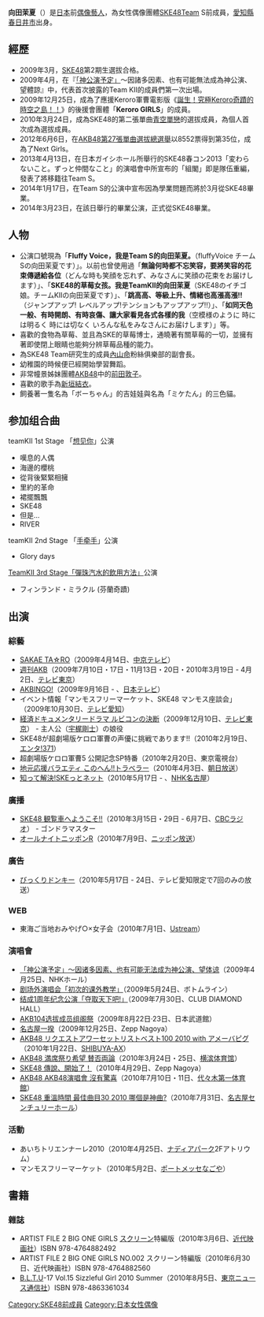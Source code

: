 {{Infobox AKB48 member
|名稱 = 向田茉夏
|日文原名 = 向田 茉夏
|假名 = むかいだ まなつ
|羅馬拼音 = Mukaida Manatsu
|圖像 = 
|圖像說明 = 
|暱稱 = Manatsu（{{lang|ja|まなつ}}）
|國籍 = {{JPN}}
|生年 = 1996
|生月 = 5
|生日 = 10
|出身地點 = {{JPN}}[[愛知縣|愛知縣]][[春日井市|春日井市]]
|血型 = O型
|身高 = {{height|m=1.64}}
|出道作品 =《[[藍天下的單相思|藍天下的單相思]]》
|出道日期 = 2009年4月
|加入時期 = SKE48第2期
|唱片公司 = 
|經紀公司 = [[AKS|AKS]]
|畢業前所屬團體 = SKE48
|畢業前所屬隊伍 = Team S
|前屬隊伍 = Team KII
|兼任隊伍 = 
|選拔次數 = 9次
|第一屆總選舉排名 = 未入圍
|第二屆總選舉排名 = 未入圍
|第三屆總選舉排名 = 未入圍
|第四屆總選舉排名 = 第35名
|相關團體 = 
|官方網站 = 
}}
'''向田茉夏'''（{{bd|1996年|5月10日||}}）是[[日本|日本]]前[[日本偶像|偶像藝人]]，為女性偶像團體[[SKE48|SKE48]]Team S前成員，[[愛知縣|愛知縣]][[春日井市|春日井市]]出身。

== 經歷 ==
* 2009年3月，[[SKE48|SKE48]]第2期生選拔合格。
* 2009年4月，在『[[「神公演予定」|「神公演予定」]]～因諸多因素、也有可能無法成為神公演、望體諒』中，代表首次披露的Team KII的成員們第一次出場。
* 2009年12月25日，成為了應援Keroro軍曹電影版《[[誕生！究極Keroro奇蹟的時空之島！！|誕生！究極Keroro奇蹟的時空之島！！]]》的後援會團體「'''Keroro GIRLS'''」的成員。
* 2010年3月24日，成為SKE48的第二張單曲[[青空單戀|青空單戀]]的選拔成員，為個人首次成為選拔成員。
* 2012年6月6日，在[[AKB48第27張單曲選拔總選舉|AKB48第27張單曲選拔總選舉]]以8552票得到第35位，成為了Next Girls。
* 2013年4月13日，在日本ガイシホール所舉行的SKE48春コン2013「変わらないこと。ずっと仲間なこと」的演唱會中所宣布的「組閣」即是隊伍重編，發表了將移籍往Team S。
* 2014年1月17日，在Team S的公演中宣布因為學業問題而將於3月從SKE48畢業。
* 2014年3月23日，在該日舉行的畢業公演，正式從SKE48畢業。

== 人物 ==
*公演口號現為「'''Fluffy Voice，我是Team S的向田茉夏。'''（fluffyVoice チームSの向田茉夏です）」。以前也曾使用過「'''無論何時都不忘笑容，要將笑容的花束傳遞給各位'''（どんな時も笑顔を忘れず、みなさんに笑顔の花束をお届けします）」、「'''SKE48的草莓女孩。我是TeamKII的向田茉夏'''（SKE48のイチゴ娘。チームKIIの向田茉夏です）」、「'''跳高高、等級上升、情緒也高漲高漲!!'''（ジャンプアップ! レベルアップ!テンションもアップアップ!!）」、「'''如同天色一般、有時開朗、有時哀傷、讓大家看見各式各樣的我'''（空模様のように 時には明るく 時には切なく いろんな私をみなさんにお届けします）」等。
*喜歡的食物為草莓、並且為SKE的草莓博士，通曉著有關草莓的一切，並擁有著即使閉上眼睛也能夠分辨草莓品種的能力。
*為SKE48 Team研究生的成員[[內山命|內山命]]粉絲俱樂部的副會長。
*幼稚園的時候便已經開始學習舞蹈。
*非常幢景姊妹團體[[AKB48|AKB48]]中的[[前田敦子|前田敦子]]。
*喜歡的歌手為[[新垣結衣|新垣結衣]]。
*飼養著一隻名為「ボーちゃん」的吉娃娃與名為「ミケたん」的三色貓。

== 参加组合曲 ==

; teamKII 1st Stage 「[[TeamA_2nd_Stage「想见你」#SKE48_teamKII_1st_Stage「想见你」公演|想见你]]」公演
* 嘆息的人偶
* 海邊的櫻桃
* 從背後緊緊相擁
* 里約的革命
* 裙擺飄飄
* SKE48
* 但是...
* RIVER
; teamKII 2nd Stage 「[[TeamS_2nd_Stage「手牵手」#SKE48_TeamKII_2nd_Stage「手牵手」公演|手牵手]]」公演
* Glory days
; [[TeamKII_3rd_Stage「彈珠汽水的飲用方法」|TeamKII 3rd Stage「彈珠汽水的飲用方法」]]公演
* フィンランド・ミラクル (芬蘭奇蹟)
== 出演 ==
=== 綜藝 ===
* [[SAKAE_TA☆RO|SAKAE TA☆RO]]（2009年4月14日、[[中京テレビ放送|中京テレビ]]）
* [[週刊AKB|週刊AKB]]（2009年7月10日・17日・11月13日・20日・2010年3月19日 - 4月2日、[[テレビ東京|テレビ東京]]）
* [[AKBINGO!|AKBINGO!]]（2009年9月16日 - 、[[日本テレビ放送網|日本テレビ]]）
* イベント情報「マンモスフリーマーケット、SKE48 マンモス座談会」（2009年10月30日、[[テレビ愛知|テレビ愛知]]）
* [[経済ドキュメンタリードラマ_ルビコンの決断|経済ドキュメンタリードラマ ルビコンの決断]]（2009年12月10日、[[テレビ東京|テレビ東京]]） - 主人公（[[宇梶剛士|宇梶剛士]]）の娘役
* SKE48が超劇場版ケロロ軍曹の声優に挑戦であります!!（2010年2月19日、[[エンタ!371|エンタ!371]]）
* 超劇場版ケロロ軍曹5 公開記念SP特番（2010年2月20日、東京電視台）
* [[地元応援バラエティ_このへん!!トラベラー|地元応援バラエティ このへん!!トラベラー]]（2010年4月3日、[[ABCテレビ|朝日放送]]）
* [[知って解決!SKEっとネット|知って解決!SKEっとネット]]（2010年5月17日 - 、[[NHK名古屋放送局|NHK名古屋]]）

=== 廣播 ===
* [[SKE48_観覧車へようこそ!!|SKE48 観覧車へようこそ!!]]（2010年3月15日・29日 - 6月7日、[[CBCラジオ|CBCラジオ]]） - ゴンドラマスター
* [[オールナイトニッポンR|オールナイトニッポンR]]（2010年7月9日、[[ニッポン放送|ニッポン放送]]）

=== 廣告 ===
* [[びっくりドンキー|びっくりドンキー]]（2010年5月17日 - 24日、テレビ愛知限定で7回のみの放送）

=== WEB ===
* 東海ご当地おみやげ○×女子会（2010年7月1日、[[Ustream|Ustream]]）

=== 演唱會 ===
* [[「神公演予定」～因诸多因素、也有可能无法成为神公演、望体谅|「神公演予定」～因诸多因素、也有可能无法成为神公演、望体谅]]（2009年4月25日、NHKホール）
* [[剧场外演唱会「初次的课外教学」|剧场外演唱会「初次的课外教学」]]（2009年5月24日、ボトムライン）
* [[结成1周年纪念公演「夺取天下吧!」|结成1周年纪念公演「夺取天下吧!」]]（2009年7月30日、CLUB DIAMOND HALL）
* [[AKB48全国巡演_(2009年)|AKB104选拔成员组阁祭]]（2009年8月22日·23日、日本武道館）
* [[名古屋一揆|名古屋一揆]]（2009年12月25日、Zepp Nagoya）
* [[AKB48_リクエストアワーセットリストベスト100_2010_with_アメーバピグ|AKB48 リクエストアワーセットリストベスト100 2010 with アメーバピグ]]（2010年1月22日、[[SHIBUYA-AX|SHIBUYA-AX]]）
* [[AKB48_満席祭り希望_賛否両論|AKB48 満席祭り希望 賛否両論]]（2010年3月24日・25日、[[横滨体育馆|横滨体育馆]]）
* [[SKE48_傳說、開始了！|SKE48 傳說、開始了！]]（2010年4月29日、Zepp Nagoya）
* [[AKB48_AKB48演唱會_沒有驚喜|AKB48 AKB48演唱會 沒有驚喜]]（2010年7月10日・11日、[[国立代代木競技場#第一体育館|代々木第一体育館]]）
* [[SKE48_重溫時間_最佳曲目30_2010_哪個是神曲?|SKE48 重溫時間 最佳曲目30 2010 哪個是神曲?]]（2010年7月31日、[[名古屋国際会議場|名古屋センチュリーホール]]）

=== 活動 ===
* あいちトリエンナーレ2010（2010年4月25日、[[ナディアパーク|ナディアパーク]]2Fアトリウム）
* マンモスフリーマーケット（2010年5月2日、[[名古屋市国際展示場|ポートメッセなごや]]）

== 書籍 ==
=== 雜誌 ===
* ARTIST FILE 2 BIG ONE GIRLS [[SCREEN_(雑誌)|スクリーン]]特編版（2010年3月6日、[[近代映画社|近代映画社]]）ISBN 978-4764882492
* ARTIST FILE 2 BIG ONE GIRLS NO.002 スクリーン特編版（2010年6月30日、近代映画社）ISBN 978-4764882560
* [[BEAUTIFUL_Lady_&_TELEVISION|B.L.T.]]U-17 Vol.15 Sizzleful Girl 2010 Summer（2010年8月5日、[[東京ニュース通信社|東京ニュース通信社]]）ISBN 978-4863361034

<!-- == 外部連結 ==
* [http://www.ske48.co.jp/profile/?id=mukaida_manatsu SKE48公式プロフィール]
* [http://www.ske48.co.jp/blog/index.php?writer=mukaida_manatsu 向田茉夏官方部落格『空に輝く茉夏の夢』]
* {{Google+|117122356051025200492|page=posts}}
-->
{{SKE48}}

{{DEFAULTSORT:Mukaida Manatsu}}
[[Category:SKE48前成員|Category:SKE48前成員]]
[[Category:日本女性偶像|Category:日本女性偶像]]